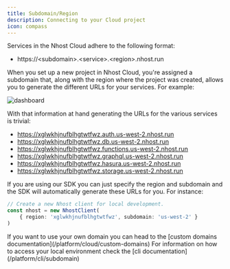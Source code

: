 ```yaml
---
title: Subdomain/Region
description: Connecting to your Cloud project
icon: compass
---
```


Services in the Nhost Cloud adhere to the following format:

- https://&lt;subdomain&gt;.&lt;service&gt;.&lt;region&gt;.nhost.run

When you set up a new project in Nhost Cloud, you're assigned a subdomain that, along with the region where the project was created, allows you to generate the different URLs for your services. For example:

![dashboard](/images/platform/subdomain.png)

With that information at hand generating the URLs for the various services is trivial:

- https://xglwkhjnufblhgtwtfwz.auth.us-west-2.nhost.run
- https://xglwkhjnufblhgtwtfwz.db.us-west-2.nhost.run
- https://xglwkhjnufblhgtwtfwz.functions.us-west-2.nhost.run
- https://xglwkhjnufblhgtwtfwz.graphql.us-west-2.nhost.run
- https://xglwkhjnufblhgtwtfwz.hasura.us-west-2.nhost.run
- https://xglwkhjnufblhgtwtfwz.storage.us-west-2.nhost.run

If you are using our SDK you can just specify the region and subdomain and the SDK will automatically generate these URLs for you. For instance:


```ts
// Create a new Nhost client for local development.
const nhost = new NhostClient(
    { region: 'xglwkhjnufblhgtwtfwz', subdomain: 'us-west-2' }
)
```

<Note>
If you want to use your own domain you can head to the [custom domains documentation](/platform/cloud/custom-domains)
</Note>

<Note>
For information on how to access your local environment check the [cli documentation](/platform/cli/subdomain)
</Note>

